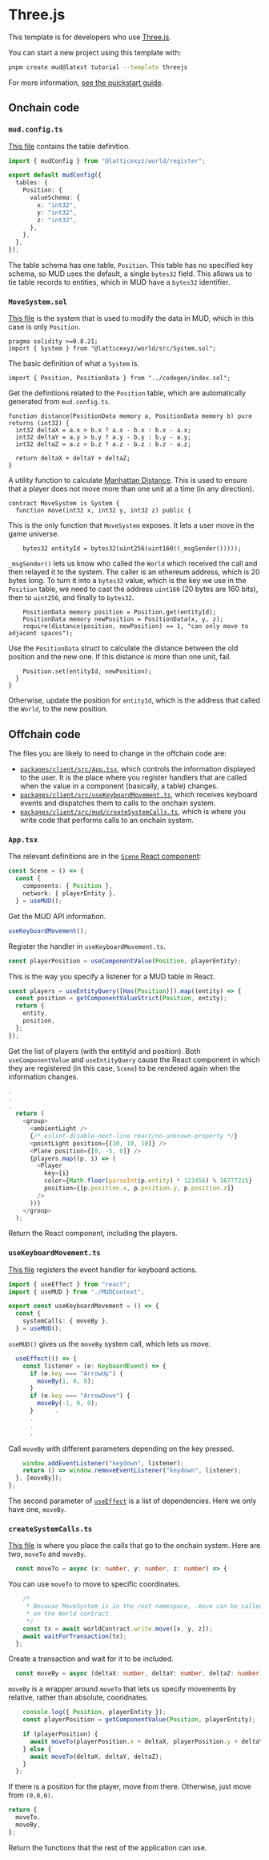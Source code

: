 # Three.js

This template is for developers who use [Three.js](https://threejs.org/).

You can start a new project using this template with:

```sh copy
pnpm create mud@latest tutorial --template threejs
```

For more information, [see the quickstart guide](/quickstart).

## Onchain code

### `mud.config.ts`

[This file](https://github.com/latticexyz/mud/blob/main/templates/threejs/packages/contracts/mud.config.ts) contains the table definition.

```ts
import { mudConfig } from "@latticexyz/world/register";

export default mudConfig({
  tables: {
    Position: {
      valueSchema: {
        x: "int32",
        y: "int32",
        z: "int32",
      },
    },
  },
});
```

The table schema has one table, `Position`.
This table has no specified key schema, so MUD uses the default, a single `bytes32` field.
This allows us to tie table records to entities, which in MUD have a `bytes32` identifier.

### `MoveSystem.sol`

[This file](https://github.com/latticexyz/mud/blob/main/templates/threejs/packages/contracts/src/systems/MoveSystem.sol) is the system that is used to modify the data in MUD, which in this case is only `Position`.

```solidity
pragma solidity >=0.8.21;
import { System } from "@latticexyz/world/src/System.sol";
```

The basic definition of what a `System` is.

```solidity
import { Position, PositionData } from "../codegen/index.sol";
```

Get the definitions related to the `Position` table, which are automatically generated from `mud.config.ts`.

```solidity
function distance(PositionData memory a, PositionData memory b) pure returns (int32) {
  int32 deltaX = a.x > b.x ? a.x - b.x : b.x - a.x;
  int32 deltaY = a.y > b.y ? a.y - b.y : b.y - a.y;
  int32 deltaZ = a.z > b.z ? a.z - b.z : b.z - a.z;

  return deltaX + deltaY + deltaZ;
}
```

A utility function to calculate [Manhattan Distance](https://en.wikipedia.org/wiki/Taxicab_geometry).
This is used to ensure that a player does not move more than one unit at a time (in any direction).

```solidity
contract MoveSystem is System {
  function move(int32 x, int32 y, int32 z) public {
```

This is the only function that `MoveSystem` exposes.
It lets a user move in the game universe.

```solidity
    bytes32 entityId = bytes32(uint256(uint160((_msgSender()))));
```

`_msgSender()` lets us know who called the `World` which received the call and then relayed it to the system.
The caller is an ethereum address, which is 20 bytes long.
To turn it into a `bytes32` value, which is the key we use in the `Position` table, we need to cast the address `uint160` (20 bytes are 160 bits), then to `uint256`, and finally to `bytes32`.

```solidity
    PositionData memory position = Position.get(entityId);
    PositionData memory newPosition = PositionData(x, y, z);
    require(distance(position, newPosition) == 1, "can only move to adjacent spaces");
```

Use the `PositionData` struct to calculate the distance between the old position and the new one.
If this distance is more than one unit, fail.

```
    Position.set(entityId, newPosition);
  }
}
```

Otherwise, update the position for `entityId`, which is the address that called the `World`, to the new position.

## Offchain code

The files you are likely to need to change in the offchain code are:

- [`packages/client/src/App.tsx`](https://github.com/latticexyz/mud/blob/main/templates/threejs/packages/client/src/App.tsx), which controls the information displayed to the user.
  It is the place where you register handlers that are called when the value in a component (basically, a table) changes.
- [`packages/client/src/useKeyboardMovement.ts`](https://github.com/latticexyz/mud/blob/main/templates/threejs/packages/client/src/useKeyboardMovement.ts), which receives keyboard events and dispatches them to calls to the onchain system.
- [`packages/client/src/mud/createSystemCalls.ts`](https://github.com/latticexyz/mud/blob/main/templates/threejs/packages/client/src/mud/createSystemCalls.ts), which is where you write code that performs calls to an onchain system.

### `App.tsx`

The relevant definitions are in the [`Scene` React component](https://github.com/latticexyz/mud/blob/main/templates/threejs/packages/client/src/App.tsx#L28-L71):

```ts
const Scene = () => {
  const {
    components: { Position },
    network: { playerEntity },
  } = useMUD();
```

Get the MUD API information.

```ts
useKeyboardMovement();
```

Register the handler in `useKeyboardMovement.ts`.

```ts
const playerPosition = useComponentValue(Position, playerEntity);
```

This is the way you specify a listener for a MUD table in React.

```ts
const players = useEntityQuery([Has(Position)]).map((entity) => {
  const position = getComponentValueStrict(Position, entity);
  return {
    entity,
    position,
  };
});
```

Get the list of players (with the entityId and position).
Both `useComponentValue` and `useEntityQuery` cause the React component in which they are registered (in this case, `Scene`) to be rendered again when the information changes.

```ts {10-16}
.
.
.
  return (
    <group>
      <ambientLight />
      {/* eslint-disable-next-line react/no-unknown-property */}
      <pointLight position={[10, 10, 10]} />
      <Plane position={[0, -5, 0]} />
      {players.map((p, i) => (
        <Player
          key={i}
          color={Math.floor(parseInt(p.entity) * 123456) % 16777215}
          position={[p.position.x, p.position.y, p.position.z]}
        />
      ))}
    </group>
  );
```

Return the React component, including the players.

### `useKeyboardMovement.ts`

[This file](https://github.com/latticexyz/mud/blob/main/templates/threejs/packages/client/src/useKeyboardMovement.ts) registers the event handler for keyboard actions.

```ts
import { useEffect } from "react";
import { useMUD } from "./MUDContext";

export const useKeyboardMovement = () => {
  const {
    systemCalls: { moveBy },
  } = useMUD();
```

`useMUD()` gives us the `moveBy` system call, which lets us move.

```ts
  useEffect(() => {
    const listener = (e: KeyboardEvent) => {
      if (e.key === "ArrowUp") {
        moveBy(1, 0, 0);
      }
      if (e.key === "ArrowDown") {
        moveBy(-1, 0, 0);
      }      .
      .
      .
      .
```

Call `moveBy` with different parameters depending on the key pressed.

```ts
    window.addEventListener("keydown", listener);
    return () => window.removeEventListener("keydown", listener);
  }, [moveBy]);
};
```

The second parameter of [`useEffect`](https://react.dev/reference/react/useEffect) is a list of dependencies.
Here we only have one, `moveBy`.

### `createSystemCalls.ts`

[This file](https://github.com/latticexyz/mud/blob/main/templates/threejs/packages/client/src/mud/createSystemCalls.ts) is where you place the calls that go to the onchain system.
Here are two, `moveTo` and `moveBy`.

```ts
  const moveTo = async (x: number, y: number, z: number) => {
```

You can use `moveTo` to move to specific coordinates.

```ts
    /*
     * Because MoveSystem is in the root namespace, .move can be called directly
     * on the World contract.
     */
    const tx = await worldContract.write.move([x, y, z]);
    await waitForTransaction(tx);
  };
```

Create a transaction and wait for it to be included.

```ts
  const moveBy = async (deltaX: number, deltaY: number, deltaZ: number) => {
```

`moveBy` is a wrapper around `moveTo` that lets us specify movements by relative, rather than absolute, cooridnates.

```ts
    console.log({ Position, playerEntity });
    const playerPosition = getComponentValue(Position, playerEntity);

    if (playerPosition) {
      await moveTo(playerPosition.x + deltaX, playerPosition.y + deltaY, playerPosition.z + deltaZ);
    } else {
      await moveTo(deltaX, deltaY, deltaZ);
    }
  };
```

If there is a position for the player, move from there.
Otherwise, just move from `(0,0,0)`.

```ts
return {
  moveTo,
  moveBy,
};
```

Return the functions that the rest of the application can use.
